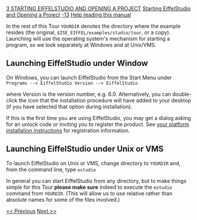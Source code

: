 [[Property:title|3 STARTING EIFFELSTUDIO AND OPENING A PROJECT]]
[[Property:link_title|Starting EiffelStudio and Opening a Project]]
[[Property:weight|-13]]
[[Help reading the EiffelStudio Guided Tour|Help reading this manual]]  

In the rest of this Tour <code> YOURDIR </code> denotes the directory where the example resides (the original, <code> $ISE_EIFFEL/examples/studio/tour </code>, or a copy). Launching will use the operating system's mechanism for starting a program, so we look separately at Windows and at Unix/VMS. 

==Launching EiffelStudio under Window==

On Windows, you can launch EiffelStudio from the Start Menu under
<code>	Programs --> EiffelStudio Version --> EiffelStudio</code>

where <span>Version</span> is the version number, e.g. 6.0. Alternatively, you can double-click the icon that the installation procedure will have added to your desktop (if you have selected that option during installation). 

If this is the first time you are using EiffelStudio, you may get a dialog asking for an unlock code or inviting you to register the product. See <span> [[Software Installation for EiffelStudio 6.2|your platform installation instructions]]  </span> for registration information. 

==Launching EiffelStudio under Unix or VMS==

To launch EiffelStudio on Unix or VMS, change directory to <code> YOURDIR </code> and, from the command line, type 
<code>	estudio</code>

In general you can start EiffelStudio from any directory, but to make things simple for this Tour '''please make sure''' indeed to execute the <code> estudio </code> command from <code> YOURDIR </code>. (This will allow us to use relative rather than absolute names for some of the files involved.) 

[[2 COPYING THE EXAMPLE FILES|<< Previous]]  [[4 COMPILING AND EXECUTING A SYSTEM|Next >>]]  




